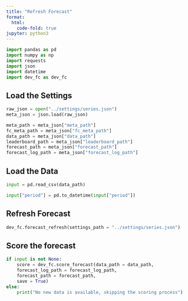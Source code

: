 ```yaml
---
title: "Refresh Forecast"
format:
  html:
    code-fold: true
jupyter: python3
---
```



```python
import pandas as pd
import numpy as np
import requests
import json
import datetime
import dev_fc as dev_fc
```

## Load the Settings

```python
raw_json = open("../settings/series.json")
meta_json = json.load(raw_json)

meta_path = meta_json["meta_path"]
fc_meta_path = meta_json["fc_meta_path"]
data_path = meta_json["data_path"]
leaderboard_path = meta_json["leaderboard_path"]
forecast_path = meta_json["forecast_path"]
forecast_log_path = meta_json["forecast_log_path"]
```


## Load the Data

```python
input = pd.read_csv(data_path)

input["period"] = pd.to_datetime(input["period"])

```



## Refresh Forecast

```python
dev_fc.forecast_refresh(settings_path = "../settings/series.json")

```

## Score the forecast

```python
if input is not None:
    score = dev_fc.score_forecast(data_path = data_path,
    forecast_log_path = forecast_log_path, 
    forecast_path = forecast_path, 
    save = True)
else:
    print("No new data is available, skipping the scoring process")

```


